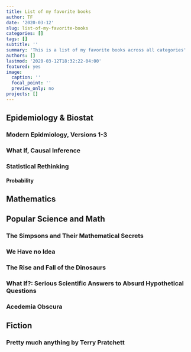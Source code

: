 ```yaml
---
title: List of my favorite books
author: TF
date: '2020-03-12'
slug: list-of-my-favorite-books
categories: []
tags: []
subtitle: ''
summary: 'This is a list of my favorite books across all categories'
authors: []
lastmod: '2020-03-12T18:32:22-04:00'
featured: yes
image:
  caption: ''
  focal_point: ''
  preview_only: no
projects: []
---
```


## Epidemiology & Biostat

### Modern Epidmiology, Versions 1-3

### What If, Causal Inference

### Statistical Rethinking

#### Probability

## Mathematics

## Popular Science and Math

### The Simpsons and Their Mathematical Secrets

### We Have no Idea

### The Rise and Fall of the Dinosaurs

### What If?: Serious Scientific Answers to Absurd Hypothetical Questions

### Acedemia Obscura

## Fiction

### Pretty much anything by Terry Pratchett